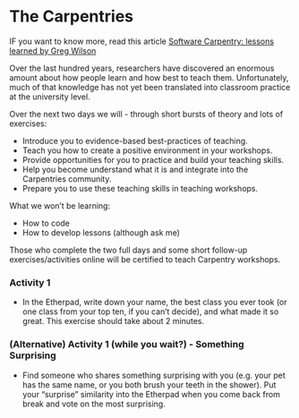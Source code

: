 # The Carpentries


IF you want to know more, read this article [Software Carpentry: lessons learned by Greg Wilson](https://f1000research.com/articles/3-62/v2)

Over the last hundred years, researchers have discovered an enormous amount about how people learn and how best to teach them. Unfortunately, much of that knowledge has not yet been translated into classroom practice at the university level.

Over the next two days we will - through short bursts of theory and lots of exercises:

- Introduce you to evidence-based best-practices of teaching.
- Teach you how to create a positive environment in your workshops.
- Provide opportunities for you to practice and build your teaching skills.
- Help you become understand what it is and integrate into the Carpentries community.
- Prepare you to use these teaching skills in teaching workshops.

What we won’t be learning:

- How to code
- How to develop lessons (although ask me)

Those who complete the two full days and some short follow-up exercises/activities online will be certified to teach Carpentry workshops.


### Activity 1
- In the Etherpad, write down your name, the best class you ever took (or one class from your top ten, if you can’t decide), and what made it so great. This exercise should take about 2 minutes.


### (Alternative) Activity 1 (while you wait?) - Something Surprising

- Find someone who shares something surprising with you (e.g. your pet has the same name, or you both brush your teeth in the shower). Put your “surprise” similarity into the Etherpad when you come back from break and vote on the most surprising.


